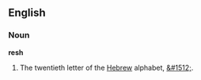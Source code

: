 ==English==

===Noun===

'''resh'''

# The twentieth letter of the [[Hebrew]] alphabet, [[&#1512;]].